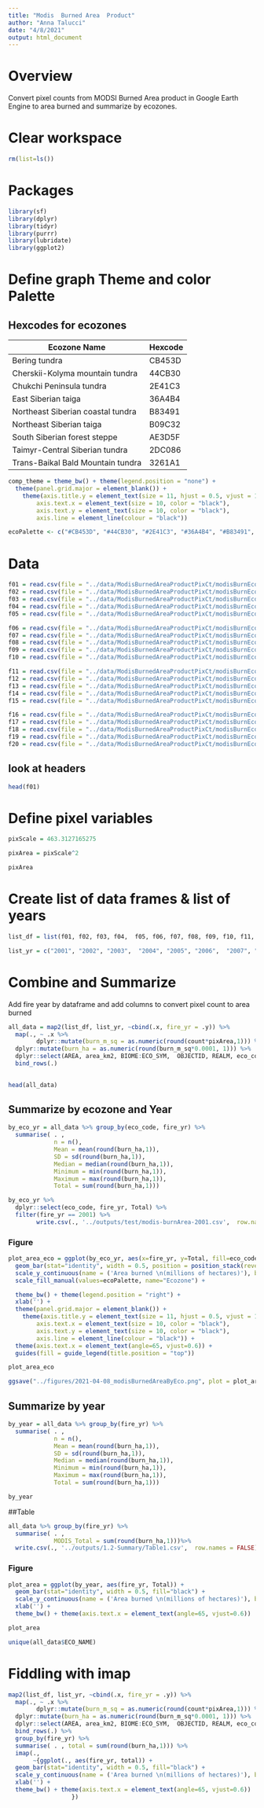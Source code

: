 ```yaml
---
title: "Modis  Burned Area  Product"
author: "Anna Talucci"
date: "4/8/2021"
output: html_document
---
```


# Overview
Convert pixel counts from MODSI Burned Area product in Google Earth Engine to area burned and summarize by ecozones. 


# Clear workspace

```r
rm(list=ls()) 
```

# Packages

```r
library(sf)
library(dplyr)
library(tidyr)
library(purrr)
library(lubridate)
library(ggplot2)
```


# Define graph Theme and color Palette 

## Hexcodes for ecozones
Ecozone Name                       |  Hexcode
-----------------------------------|--------------- 
Bering tundra                      |  CB453D
Cherskii-Kolyma mountain tundra    |  44CB30
Chukchi Peninsula tundra           |  2E41C3
East Siberian taiga                |  36A4B4
Northeast Siberian coastal tundra  |  B83491
Northeast Siberian taiga           |  B09C32    
South Siberian forest steppe       |  AE3D5F
Taimyr-Central Siberian tundra     |  2DC086
Trans-Baikal Bald Mountain tundra  |  3261A1

```r
comp_theme = theme_bw() + theme(legend.position = "none") +  
  theme(panel.grid.major = element_blank()) +
    theme(axis.title.y = element_text(size = 11, hjust = 0.5, vjust = 1.1),
        axis.text.x = element_text(size = 10, color = "black"),
        axis.text.y = element_text(size = 10, color = "black"),
        axis.line = element_line(colour = "black"))
```

```r
ecoPalette <- c("#CB453D", "#44CB30", "#2E41C3", "#36A4B4", "#B83491", "#B09C32", "#AE3D5F", "#2DC086", "3261A1")
```

# Data
```r
f01 = read.csv(file = "../data/ModisBurnedAreaProductPixCt/modisBurnEco_2001.csv")
f02 = read.csv(file = "../data/ModisBurnedAreaProductPixCt/modisBurnEco_2002.csv")
f03 = read.csv(file = "../data/ModisBurnedAreaProductPixCt/modisBurnEco_2003.csv")
f04 = read.csv(file = "../data/ModisBurnedAreaProductPixCt/modisBurnEco_2004.csv")
f05 = read.csv(file = "../data/ModisBurnedAreaProductPixCt/modisBurnEco_2005.csv")
```

```r
f06 = read.csv(file = "../data/ModisBurnedAreaProductPixCt/modisBurnEco_2006.csv")
f07 = read.csv(file = "../data/ModisBurnedAreaProductPixCt/modisBurnEco_2007.csv")
f08 = read.csv(file = "../data/ModisBurnedAreaProductPixCt/modisBurnEco_2008.csv")
f09 = read.csv(file = "../data/ModisBurnedAreaProductPixCt/modisBurnEco_2009.csv")
f10 = read.csv(file = "../data/ModisBurnedAreaProductPixCt/modisBurnEco_2010.csv")
```

```r
f11 = read.csv(file = "../data/ModisBurnedAreaProductPixCt/modisBurnEco_2011.csv")
f12 = read.csv(file = "../data/ModisBurnedAreaProductPixCt/modisBurnEco_2012.csv")
f13 = read.csv(file = "../data/ModisBurnedAreaProductPixCt/modisBurnEco_2013.csv")
f14 = read.csv(file = "../data/ModisBurnedAreaProductPixCt/modisBurnEco_2014.csv")
f15 = read.csv(file = "../data/ModisBurnedAreaProductPixCt/modisBurnEco_2015.csv")
```

```r
f16 = read.csv(file = "../data/ModisBurnedAreaProductPixCt/modisBurnEco_2016.csv")
f17 = read.csv(file = "../data/ModisBurnedAreaProductPixCt/modisBurnEco_2017.csv")
f18 = read.csv(file = "../data/ModisBurnedAreaProductPixCt/modisBurnEco_2018.csv")
f19 = read.csv(file = "../data/ModisBurnedAreaProductPixCt/modisBurnEco_2019.csv")
f20 = read.csv(file = "../data/ModisBurnedAreaProductPixCt/modisBurnEco_2020.csv")
```

## look at headers
```r
head(f01)
```

# Define pixel variables 

```r
pixScale = 463.3127165275

pixArea = pixScale^2

pixArea
```


# Create list of data frames & list of years
```r
list_df = list(f01, f02, f03, f04,  f05, f06, f07, f08, f09, f10, f11, f12, f13, f14, f15, f16, f17, f18, f19, f20)

list_yr = c("2001", "2002", "2003",  "2004", "2005", "2006",  "2007", "2008", "2009", "2010", "2011", "2012", "2013", "2014",  "2015",  "2016", "2017", "2018", "2019", "2020")
```


# Combine and Summarize
Add fire year by dataframe and add columns to convert pixel count to area burned
```r
all_data = map2(list_df, list_yr, ~cbind(.x, fire_yr = .y)) %>% 
  map(., ~ .x %>% 
        dplyr::mutate(burn_m_sq = as.numeric(round(count*pixArea,1))) %>% 
  dplyr::mutate(burn_ha = as.numeric(round(burn_m_sq*0.0001, 1))) %>% 
  dplyr::select(AREA, area_km2, BIOME:ECO_SYM,  OBJECTID, REALM, eco_code, count, burn_m_sq, burn_ha, fire_yr)) %>%
  bind_rows(.) 
  
```
```r
head(all_data)
```

## Summarize by ecozone and Year
```r
by_eco_yr = all_data %>% group_by(eco_code, fire_yr) %>% 
  summarise( . ,
             n = n(),
             Mean = mean(round(burn_ha,1)),
             SD = sd(round(burn_ha,1)),
             Median = median(round(burn_ha,1)),
             Minimum = min(round(burn_ha,1)),
             Maximum = max(round(burn_ha,1)),
             Total = sum(round(burn_ha,1)))
```
```r
by_eco_yr %>% 
  dplyr::select(eco_code, fire_yr, Total) %>% 
  filter(fire_yr == 2001) %>% 
        write.csv(., '../outputs/test/modis-burnArea-2001.csv',  row.names = FALSE)

```



### Figure
```r
plot_area_eco = ggplot(by_eco_yr, aes(x=fire_yr, y=Total, fill=eco_code)) +
  geom_bar(stat="identity", width = 0.5, position = position_stack(reverse = FALSE)) +
  scale_y_continuous(name = ('Area burned \n(millions of hectares)'), breaks=c(0, 2000000, 4000000, 6000000, 8000000, 10000000), labels = c(0, 2, 4, 6, 8, 10)) +
  scale_fill_manual(values=ecoPalette, name="Ecozone") +

  theme_bw() + theme(legend.position = "right") + 
  xlab('') +
  theme(panel.grid.major = element_blank()) +
    theme(axis.title.y = element_text(size = 11, hjust = 0.5, vjust = 1.1),
        axis.text.x = element_text(size = 10, color = "black"),
        axis.text.y = element_text(size = 10, color = "black"),
        axis.line = element_line(colour = "black")) +
  theme(axis.text.x = element_text(angle=65, vjust=0.6)) +
  guides(fill = guide_legend(title.position = "top"))

plot_area_eco
```
```r
ggsave("../figures/2021-04-08_modisBurnedAreaByEco.png", plot = plot_area_eco, width = 6, height = 4, units = c("in"), dpi=600 )
```

## Summarize by year
```r
by_year = all_data %>% group_by(fire_yr) %>% 
  summarise( . ,
             n = n(),
             Mean = mean(round(burn_ha,1)),
             SD = sd(round(burn_ha,1)),
             Median = median(round(burn_ha,1)),
             Minimum = min(round(burn_ha,1)),
             Maximum = max(round(burn_ha,1)),
             Total = sum(round(burn_ha,1)))

by_year
```

##Table
```r
all_data %>% group_by(fire_yr) %>% 
  summarise( . ,
             MODIS_Total = sum(round(burn_ha,1)))%>%
  write.csv(., '../outputs/1.2-Summary/Table1.csv',  row.names = FALSE)
```
### Figure

```r
plot_area = ggplot(by_year, aes(fire_yr, Total)) +
  geom_bar(stat="identity", width = 0.5, fill="black") +
  scale_y_continuous(name = ('Area burned \n(millions of hectares)'), breaks=c(0, 2000000, 4000000, 6000000, 8000000, 10000000), labels = c(0, 2, 4, 6, 8, 10)) +
  xlab('') +
  theme_bw() + theme(axis.text.x = element_text(angle=65, vjust=0.6)) 

plot_area
```

```r
unique(all_data$ECO_NAME)
```

# Fiddling with imap
```r
map2(list_df, list_yr, ~cbind(.x, fire_yr = .y)) %>% 
  map(., ~ .x %>% 
        dplyr::mutate(burn_m_sq = as.numeric(round(count*pixArea,1))) %>% 
  dplyr::mutate(burn_ha = as.numeric(round(burn_m_sq*0.0001, 1))) %>% 
  dplyr::select(AREA, area_km2, BIOME:ECO_SYM,  OBJECTID, REALM, eco_code, count, burn_m_sq, burn_ha, fire_yr)) %>%
  bind_rows(.) %>%
  group_by(fire_yr) %>% 
  summarise( . , total = sum(round(burn_ha,1))) %>%
  imap(.,
       ~{ggplot(., aes(fire_yr, total)) +
  geom_bar(stat="identity", width = 0.5, fill="black") +
  scale_y_continuous(name = ('Area burned \n(millions of hectares)'), breaks=c(0, 2000000, 4000000, 6000000, 8000000, 10000000), labels = c(0, 2, 4, 6, 8, 10)) +
  xlab('') +
  theme_bw() + theme(axis.text.x = element_text(angle=65, vjust=0.6)) 
                  })
  
```